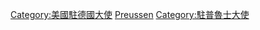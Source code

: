 [[Category:美國駐德國大使|Category:美國駐德國大使]]
[[Category:美國駐外大使|Preussen]]
[[Category:駐普魯士大使|Category:駐普魯士大使]]
